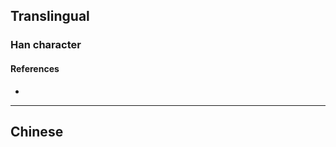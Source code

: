 {{character info/new}}
{{also|梔}}
==Translingual==

===Han character===
{{Han char|rn=75|rad=木|as=05|sn=9|four=|canj=DHMU,XDHMU|ids=⿰木卮}}

====References====
* {{Han ref|kx=0521.121|dkj=14682|hdz=21186.010|uh=6800|ud=26624}}

----

==Chinese==
{{zh-see|梔}}